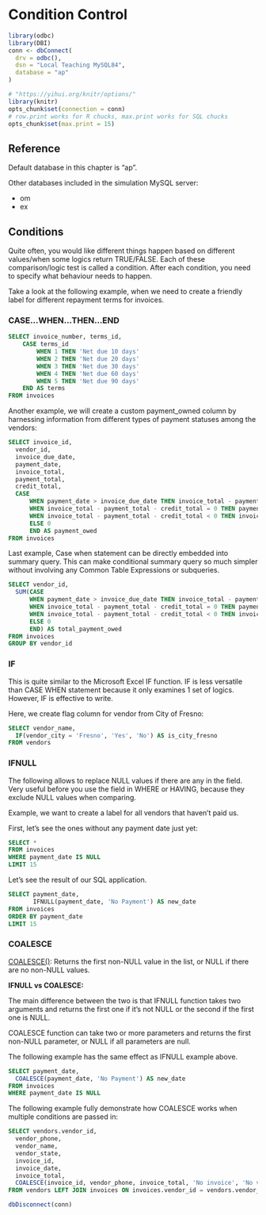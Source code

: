 # Condition Control

```r
library(odbc)
library(DBI)
conn <- dbConnect(
  drv = odbc(),
  dsn = "Local Teaching MySQL84",
  database = "ap"
)

# "https://yihui.org/knitr/options/"
library(knitr)
opts_chunk$set(connection = conn)
# row.print works for R chucks, max.print works for SQL chucks
opts_chunk$set(max.print = 15)
```

## Reference

Default database in this chapter is "ap".

Other databases included in the simulation MySQL server:

-   om
-   ex

## Conditions

Quite often, you would like different things happen based on different values/when some logics return TRUE/FALSE. Each of these comparison/logic test is called a condition. After each condition, you need to specify what behaviour needs to happen.

Take a look at the following example, when we need to create a friendly label for different repayment terms for invoices.

### CASE...WHEN...THEN...END
```sql
SELECT invoice_number, terms_id,
    CASE terms_id
        WHEN 1 THEN 'Net due 10 days'
        WHEN 2 THEN 'Net due 20 days'
        WHEN 3 THEN 'Net due 30 days'
        WHEN 4 THEN 'Net due 60 days'
        WHEN 5 THEN 'Net due 90 days'
    END AS terms
FROM invoices
```

Another example, we will create a custom payment_owned column by harnessing information from different types of payment statuses among the vendors:

```sql
SELECT invoice_id,
  vendor_id,
  invoice_due_date,
  payment_date,
  invoice_total,
  payment_total,
  credit_total,
  CASE  
      WHEN payment_date > invoice_due_date THEN invoice_total - payment_total - credit_total
      WHEN invoice_total - payment_total - credit_total = 0 THEN payment_total
      WHEN invoice_total - payment_total - credit_total < 0 THEN invoice_total - payment_total - credit_total
      ELSE 0
      END AS payment_owed
FROM invoices
```
Last example, Case when statement can be directly embedded into summary query. This can make conditional summary query so much simpler without involving any Common Table Expressions or subqueries.

```sql
SELECT vendor_id,
  SUM(CASE  
      WHEN payment_date > invoice_due_date THEN invoice_total - payment_total - credit_total
      WHEN invoice_total - payment_total - credit_total = 0 THEN payment_total
      WHEN invoice_total - payment_total - credit_total < 0 THEN invoice_total - payment_total - credit_total
      ELSE 0
      END) AS total_payment_owed
FROM invoices
GROUP BY vendor_id
```

### IF

This is quite similar to the Microsoft Excel IF function. IF is less versatile than CASE WHEN statement because it only examines 1 set of logics. However, IF is effective to write.

Here, we create flag column for vendor from City of Fresno:
```sql
SELECT vendor_name, 
  IF(vendor_city = 'Fresno', 'Yes', 'No') AS is_city_fresno
FROM vendors
```
### IFNULL

The following allows to replace NULL values if there are any in the field. Very useful before you use the field in WHERE or HAVING, because they exclude NULL values when comparing.

Example, we want to create a label for all vendors that haven't paid us. 

First, let's see the ones without any payment date just yet:

```sql
SELECT *
FROM invoices
WHERE payment_date IS NULL
LIMIT 15
```
Let's see the result of our SQL application.
```sql
SELECT payment_date,
       IFNULL(payment_date, 'No Payment') AS new_date
FROM invoices
ORDER BY payment_date
LIMIT 15
```
### COALESCE

[COALESCE()](https://dev.mysql.com/doc/refman/8.4/en/comparison-operators.html#function_coalesce): Returns the first non-NULL value in the list, or NULL if there are no non-NULL values.

**IFNULL vs COALESCE:**

The main difference between the two is that IFNULL function takes two arguments and returns the first one if it's not NULL or the second if the first one is NULL.

COALESCE function can take two or more parameters and returns the first non-NULL parameter, or NULL if all parameters are null.

The following example has the same effect as IFNULL example above.

```sql
SELECT payment_date,
  COALESCE(payment_date, 'No Payment') AS new_date
FROM invoices
WHERE payment_date IS NULL
```
The following example fully demonstrate how COALESCE works when multiple conditions are passed in:
```sql
SELECT vendors.vendor_id,
  vendor_phone,
  vendor_name,
  vendor_state,
  invoice_id, 
  invoice_date,
  invoice_total,
  COALESCE(invoice_id, vendor_phone, invoice_total, 'No invoice', 'No vendor phone number','No invoice total') AS NEW_COL
FROM vendors LEFT JOIN invoices ON invoices.vendor_id = vendors.vendor_id
```

```r
dbDisconnect(conn)
```

